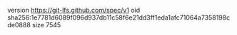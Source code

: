 version https://git-lfs.github.com/spec/v1
oid sha256:1e7781d6089f096d937db11c58f6e21dd3ff1eda1afc71064a7358198cde0888
size 7545
